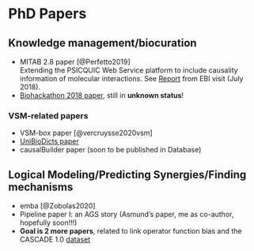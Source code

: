# PhD Papers

## Knowledge management/biocuration {-}

- MITAB 2.8 paper [@Perfetto2019]  
  Extending the PSICQUIC Web Service platform to include causality information of molecular interactions.
See [Report](http://tiny.cc/psicquic-mitab28) from EBI visit (July 2018).
- [Biohackathon 2018 paper](https://www.tinyurl.com/bh2018write), still in **unknown status**!

### VSM-related papers {-}

- VSM-box paper [@vercruysse2020vsm]
- [UniBioDicts paper](#vsm)
- causalBuilder paper (soon to be published in Database)

## Logical Modeling/Predicting Synergies/Finding mechanisms {-}

- emba [@Zobolas2020]
- Pipeline paper I: an AGS story (Asmund's paper, me as co-author, hopefully soon!!!)
- **Goal is 2 more papers**, related to link operator function bias and the CASCADE 1.0 [dataset](https://doi.org/10.5281/zenodo.4022783)
